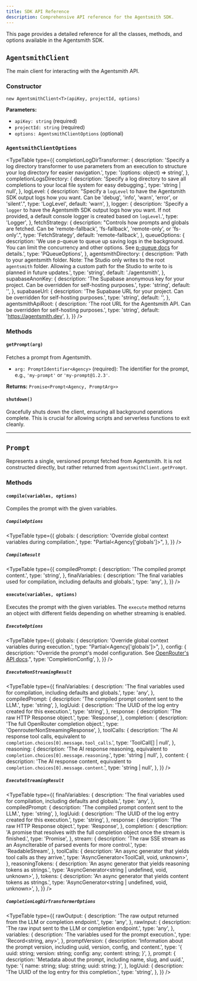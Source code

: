 ```yaml
---
title: SDK API Reference
description: Comprehensive API reference for the Agentsmith SDK.
---
```



This page provides a detailed reference for all the classes, methods, and options available in the Agentsmith SDK.

## `AgentsmithClient`

The main client for interacting with the Agentsmith API.

### Constructor

`new AgentsmithClient<T>(apiKey, projectId, options)`

**Parameters:**

- `apiKey: string` (required)
- `projectId: string` (required)
- `options: AgentsmithClientOptions` (optional)

### `AgentsmithClientOptions`

<TypeTable
  type={{
    completionLogDirTransformer: {
      description:
        'Specify a log directory transformer to use parameters from an execution to structure your log directory for easier navigation.',
      type: '(options: object) => string',
    },
    completionLogsDirectory: {
      description:
        'Specify a log directory to save all completions to your local file system for easy debugging.',
      type: 'string | null',
    },
    logLevel: {
      description:
        "Specify a `logLevel` to have the Agentsmith SDK output logs how you want. Can be 'debug', 'info', 'warn', 'error', or 'silent'.",
      type: 'LogLevel',
      default: 'warn',
    },
    logger: {
      description:
        'Specify a `logger` to have the Agentsmith SDK output logs how you want. If not provided, a default console logger is created based on `logLevel`.',
      type: 'Logger',
    },
    fetchStrategy: {
      description:
        "Controls how prompts and globals are fetched. Can be 'remote-fallback', 'fs-fallback', 'remote-only', or 'fs-only'.",
      type: 'FetchStrategy',
      default: 'remote-fallback',
    },
    queueOptions: {
      description:
        'We use p-queue to queue up saving logs in the background. You can limit the concurrency and other options. See [p-queue docs](https://www.npmjs.com/package/p-queue) for details.',
      type: 'PQueueOptions',
    },
    agentsmithDirectory: {
      description:
        'Path to your agentsmith folder. Note: The Studio only writes to the root `agentsmith` folder. Allowing a custom path for the Studio to write to is planned in future updates.',
      type: 'string',
      default: './agentsmith',
    },
    supabaseAnonKey: {
      description:
        'The Supabase anonymous key for your project. Can be overridden for self-hosting purposes.',
      type: 'string',
      default: '',
    },
    supabaseUrl: {
      description:
        'The Supabase URL for your project. Can be overridden for self-hosting purposes.',
      type: 'string',
      default: '',
    },
    agentsmithApiRoot: {
      description:
        'The root URL for the Agentsmith API. Can be overridden for self-hosting purposes.',
      type: 'string',
      default: 'https://agentsmith.dev',
    },
  }}
/>

### Methods

#### `getPrompt(arg)`

Fetches a prompt from Agentsmith.

- `arg: PromptIdentifier<Agency>` (required): The identifier for the prompt, e.g., `'my-prompt'` or `'my-prompt@1.2.3'`.

**Returns:** `Promise<Prompt<Agency, PromptArg>>`

#### `shutdown()`

Gracefully shuts down the client, ensuring all background operations complete. This is crucial for allowing scripts and serverless functions to exit cleanly.

---

## `Prompt`

Represents a single, versioned prompt fetched from Agentsmith. It is not constructed directly, but rather returned from `agentsmithClient.getPrompt`.

### Methods

#### `compile(variables, options)`

Compiles the prompt with the given variables.

##### `CompileOptions`

<TypeTable
  type={{
    globals: {
      description: 'Override global context variables during compilation.',
      type: "Partial<Agency['globals']>",
    },
  }}
/>

##### `CompileResult`

<TypeTable
  type={{
    compiledPrompt: {
      description: 'The compiled prompt content.',
      type: 'string',
    },
    finalVariables: {
      description: 'The final variables used for compilation, including defaults and globals.',
      type: 'any',
    },
  }}
/>

#### `execute(variables, options)`

Executes the prompt with the given variables. The `execute` method returns an object with different fields depending on whether streaming is enabled.

##### `ExecuteOptions`

<TypeTable
  type={{
    globals: {
      description: 'Override global context variables during execution.',
      type: "Partial<Agency['globals']>",
    },
    config: {
      description:
        "Override the prompt's model configuration. See [OpenRouter's API docs](https://openrouter.ai/docs/api-reference/overview).",
      type: 'CompletionConfig',
    },
  }}
/>

##### `ExecuteNonStreamingResult`

<TypeTable
  type={{
    finalVariables: {
      description: 'The final variables used for compilation, including defaults and globals.',
      type: 'any',
    },
    compiledPrompt: {
      description: 'The compiled prompt content sent to the LLM.',
      type: 'string',
    },
    logUuid: {
      description: 'The UUID of the log entry created for this execution.',
      type: 'string',
    },
    response: {
      description: 'The raw HTTP Response object.',
      type: 'Response',
    },
    completion: {
      description: 'The full OpenRouter completion object.',
      type: 'OpenrouterNonStreamingResponse',
    },
    toolCalls: {
      description:
        'The AI response tool calls, equivalent to `completion.choices[0].message.tool_calls`.',
      type: 'ToolCall[] | null',
    },
    reasoning: {
      description:
        'The AI response reasoning, equivalent to `completion.choices[0].message.reasoning`.',
      type: 'string | null',
    },
    content: {
      description:
        'The AI response content, equivalent to `completion.choices[0].message.content`.',
      type: 'string | null',
    },
  }}
/>

##### `ExecuteStreamingResult`

<TypeTable
  type={{
    finalVariables: {
      description: 'The final variables used for compilation, including defaults and globals.',
      type: 'any',
    },
    compiledPrompt: {
      description: 'The compiled prompt content sent to the LLM.',
      type: 'string',
    },
    logUuid: {
      description: 'The UUID of the log entry created for this execution.',
      type: 'string',
    },
    response: {
      description: 'The raw HTTP Response object.',
      type: 'Response',
    },
    completion: {
      description:
        'A promise that resolves with the full completion object once the stream is finished.',
      type: 'Promise<OpenrouterNonStreamingResponse>',
    },
    stream: {
      description: 'The raw SSE stream as an AsyncIterable of parsed events for more control.',
      type: 'ReadableStream<Uint8Array>',
    },
    toolCalls: {
      description: 'An async generator that yields tool calls as they arrive.',
      type: 'AsyncGenerator<ToolCall, void, unknown>',
    },
    reasoningTokens: {
      description: 'An async generator that yields reasoning tokens as strings.',
      type: 'AsyncGenerator<string | undefined, void, unknown>',
    },
    tokens: {
      description: 'An async generator that yields content tokens as strings.',
      type: 'AsyncGenerator<string | undefined, void, unknown>',
    },
  }}
/>

##### `CompletionLogDirTransformerOptions`

<TypeTable
  type={{
    rawOutput: {
      description: 'The raw output returned from the LLM or completion endpoint.',
      type: 'any',
    },
    rawInput: {
      description: 'The raw input sent to the LLM or completion endpoint.',
      type: 'any',
    },
    variables: {
      description: 'The variables used for the prompt execution.',
      type: 'Record<string, any>',
    },
    promptVersion: {
      description:
        'Information about the prompt version, including uuid, version, config, and content.',
      type: '{ uuid: string; version: string; config: any; content: string; }',
    },
    prompt: {
      description: 'Metadata about the prompt, including name, slug, and uuid.',
      type: '{ name: string; slug: string; uuid: string; }',
    },
    logUuid: {
      description: 'The UUID of the log entry for this completion.',
      type: 'string',
    },
  }}
/>
